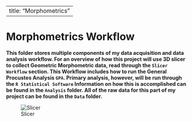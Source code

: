 

---
title: "Morphometrics"
---

# Morphometrics Workflow {#sec-morphometrics}

**This folder stores multiple components of my data acquisition and data analysis workflow. For an overview of how this project will use 3D slicer to collect Geometric Morphometric data, read through the `Slicer Workflow` section. This Workflow includes how to run the General Procustes Analysis `GPA`. Primary analysis, however, will be run through the `R Statistical Software` Information on how this is accomplished can be found in the `Analysis` folder. All of the raw data for this part of my project can be found in the `Data` folder.**

![Slicer](Images/Slicer_Variance.png)